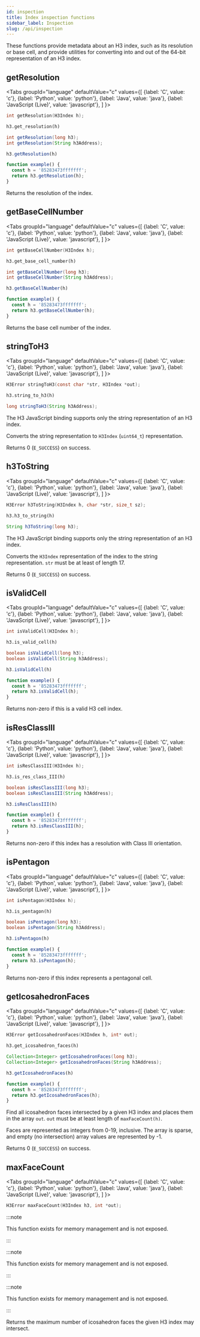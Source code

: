 ```yaml
---
id: inspection
title: Index inspection functions
sidebar_label: Inspection
slug: /api/inspection
---
```



These functions provide metadata about an H3 index, such as its resolution or base cell, and provide utilities for converting into and out of the 64-bit representation of an H3 index.

## getResolution

<Tabs
  groupId="language"
  defaultValue="c"
  values={[
    {label: 'C', value: 'c'},
    {label: 'Python', value: 'python'},
    {label: 'Java', value: 'java'},
    {label: 'JavaScript (Live)', value: 'javascript'},
  ]
}>
<TabItem value="c">

```c
int getResolution(H3Index h);
```

</TabItem>
<TabItem value="python">

```py
h3.get_resolution(h)
```

</TabItem>
<TabItem value="java">

```java
int getResolution(long h3);
int getResolution(String h3Address);
```

</TabItem>
<TabItem value="javascript">

```js
h3.getResolution(h)
```

```js live
function example() {
  const h = '85283473fffffff';
  return h3.getResolution(h);
}
```

</TabItem>
</Tabs>

Returns the resolution of the index.

## getBaseCellNumber

<Tabs
  groupId="language"
  defaultValue="c"
  values={[
    {label: 'C', value: 'c'},
    {label: 'Python', value: 'python'},
    {label: 'Java', value: 'java'},
    {label: 'JavaScript (Live)', value: 'javascript'},
  ]
}>
<TabItem value="c">

```c
int getBaseCellNumber(H3Index h);
```

</TabItem>
<TabItem value="python">

```py
h3.get_base_cell_number(h)
```

</TabItem>
<TabItem value="java">

```java
int getBaseCellNumber(long h3);
int getBaseCellNumber(String h3Address);
```

</TabItem>
<TabItem value="javascript">

```js
h3.getBaseCellNumber(h)
```

```js live
function example() {
  const h = '85283473fffffff';
  return h3.getBaseCellNumber(h);
}
```

</TabItem>
</Tabs>

Returns the base cell number of the index.

## stringToH3

<Tabs
  groupId="language"
  defaultValue="c"
  values={[
    {label: 'C', value: 'c'},
    {label: 'Python', value: 'python'},
    {label: 'Java', value: 'java'},
    {label: 'JavaScript (Live)', value: 'javascript'},
  ]
}>
<TabItem value="c">

```c
H3Error stringToH3(const char *str, H3Index *out);
```

</TabItem>
<TabItem value="python">

```py
h3.string_to_h3(h)
```

</TabItem>
<TabItem value="java">

```java
long stringToH3(String h3Address);
```

</TabItem>
<TabItem value="javascript">

The H3 JavaScript binding supports only the string representation of an H3 index.

</TabItem>
</Tabs>

Converts the string representation to `H3Index` (`uint64_t`) representation.

Returns 0 (`E_SUCCESS`) on success.

## h3ToString

<Tabs
  groupId="language"
  defaultValue="c"
  values={[
    {label: 'C', value: 'c'},
    {label: 'Python', value: 'python'},
    {label: 'Java', value: 'java'},
    {label: 'JavaScript (Live)', value: 'javascript'},
  ]
}>
<TabItem value="c">

```c
H3Error h3ToString(H3Index h, char *str, size_t sz);
```

</TabItem>
<TabItem value="python">

```py
h3.h3_to_string(h)
```

</TabItem>
<TabItem value="java">

```java
String h3ToString(long h3);
```

</TabItem>
<TabItem value="javascript">

The H3 JavaScript binding supports only the string representation of an H3 index.

</TabItem>
</Tabs>

Converts the `H3Index` representation of the index to the string representation. `str` must be at least of length 17.

Returns 0 (`E_SUCCESS`) on success.

## isValidCell

<Tabs
  groupId="language"
  defaultValue="c"
  values={[
    {label: 'C', value: 'c'},
    {label: 'Python', value: 'python'},
    {label: 'Java', value: 'java'},
    {label: 'JavaScript (Live)', value: 'javascript'},
  ]
}>
<TabItem value="c">

```c
int isValidCell(H3Index h);
```

</TabItem>
<TabItem value="python">

```py
h3.is_valid_cell(h)
```

</TabItem>
<TabItem value="java">

```java
boolean isValidCell(long h3);
boolean isValidCell(String h3Address);
```

</TabItem>
<TabItem value="javascript">

```js
h3.isValidCell(h)
```

```js live
function example() {
  const h = '85283473fffffff';
  return h3.isValidCell(h);
}
```

</TabItem>
</Tabs>

Returns non-zero if this is a valid H3 cell index.

## isResClassIII

<Tabs
  groupId="language"
  defaultValue="c"
  values={[
    {label: 'C', value: 'c'},
    {label: 'Python', value: 'python'},
    {label: 'Java', value: 'java'},
    {label: 'JavaScript (Live)', value: 'javascript'},
  ]
}>
<TabItem value="c">

```c
int isResClassIII(H3Index h);
```

</TabItem>
<TabItem value="python">

```py
h3.is_res_class_III(h)
```

</TabItem>
<TabItem value="java">

```java
boolean isResClassIII(long h3);
boolean isResClassIII(String h3Address);
```

</TabItem>
<TabItem value="javascript">

```js
h3.isResClassIII(h)
```

```js live
function example() {
  const h = '85283473fffffff';
  return h3.isResClassIII(h);
}
```

</TabItem>
</Tabs>

Returns non-zero if this index has a resolution with Class III orientation.

## isPentagon

<Tabs
  groupId="language"
  defaultValue="c"
  values={[
    {label: 'C', value: 'c'},
    {label: 'Python', value: 'python'},
    {label: 'Java', value: 'java'},
    {label: 'JavaScript (Live)', value: 'javascript'},
  ]
}>
<TabItem value="c">

```c
int isPentagon(H3Index h);
```

</TabItem>
<TabItem value="python">

```py
h3.is_pentagon(h)
```

</TabItem>
<TabItem value="java">

```java
boolean isPentagon(long h3);
boolean isPentagon(String h3Address);
```

</TabItem>
<TabItem value="javascript">

```js
h3.isPentagon(h)
```

```js live
function example() {
  const h = '85283473fffffff';
  return h3.isPentagon(h);
}
```

</TabItem>
</Tabs>

Returns non-zero if this index represents a pentagonal cell.

## getIcosahedronFaces

<Tabs
  groupId="language"
  defaultValue="c"
  values={[
    {label: 'C', value: 'c'},
    {label: 'Python', value: 'python'},
    {label: 'Java', value: 'java'},
    {label: 'JavaScript (Live)', value: 'javascript'},
  ]
}>
<TabItem value="c">

```c
H3Error getIcosahedronFaces(H3Index h, int* out);
```

</TabItem>
<TabItem value="python">

```py
h3.get_icosahedron_faces(h)
```

</TabItem>
<TabItem value="java">

```java
Collection<Integer> getIcosahedronFaces(long h3);
Collection<Integer> getIcosahedronFaces(String h3Address);
```

</TabItem>
<TabItem value="javascript">

```js
h3.getIcosahedronFaces(h)
```

```js live
function example() {
  const h = '85283473fffffff';
  return h3.getIcosahedronFaces(h);
}
```

</TabItem>
</Tabs>

Find all icosahedron faces intersected by a given H3 index and places them in the array `out`. `out` must be at least length of `maxFaceCount(h)`.

Faces are represented as integers from 0-19, inclusive. The array is sparse, and empty (no intersection) array values are represented by -1.

Returns 0 (`E_SUCCESS`) on success.

## maxFaceCount

<Tabs
  groupId="language"
  defaultValue="c"
  values={[
    {label: 'C', value: 'c'},
    {label: 'Python', value: 'python'},
    {label: 'Java', value: 'java'},
    {label: 'JavaScript (Live)', value: 'javascript'},
  ]
}>
<TabItem value="c">

```c
H3Error maxFaceCount(H3Index h3, int *out);
```

</TabItem>
<TabItem value="python">

:::note

This function exists for memory management and is not exposed.

:::

</TabItem>
<TabItem value="java">

:::note

This function exists for memory management and is not exposed.

:::

</TabItem>
<TabItem value="javascript">

:::note

This function exists for memory management and is not exposed.

:::

</TabItem>
</Tabs>

Returns the maximum number of icosahedron faces the given H3 index may intersect.
